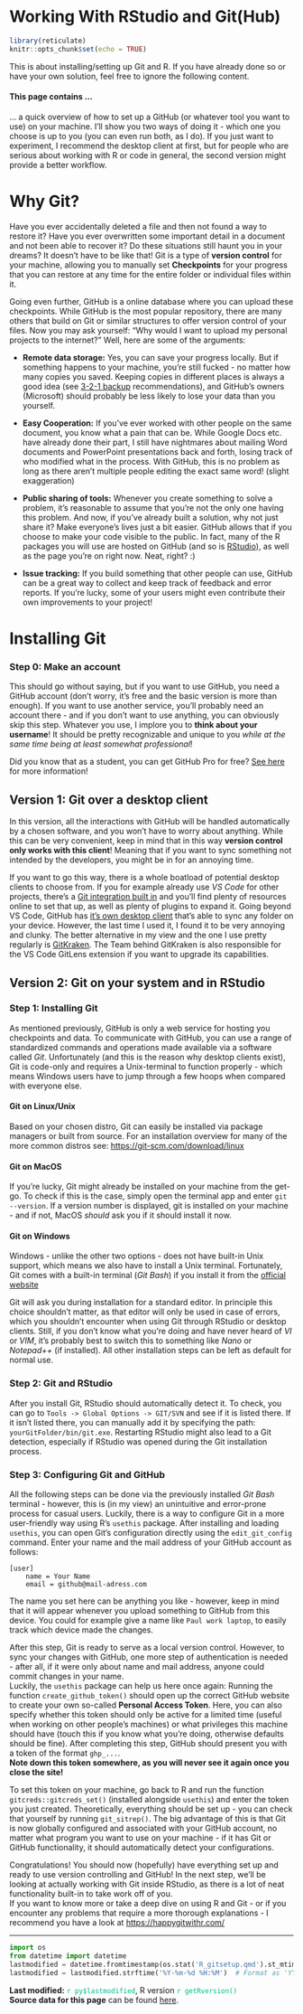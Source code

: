 # Working With RStudio and Git(Hub)

```r
library(reticulate)
knitr::opts_chunk$set(echo = TRUE)
```

This is about installing/setting up Git and R. If you have already done so or have your own solution, feel free to ignore the following content.

#### This page contains ... {.unnumbered}

... a quick overview of how to set up a GitHub (or whatever tool you want to use) on your machine. I'll show you two ways of doing it - which one you choose is up to you (you can even run both, as I do). If you just want to experiment, I recommend the desktop client at first, but for people who are serious about working with R or code in general, the second version might provide a better workflow.

# Why Git? {.unnumbered}

Have you ever accidentally deleted a file and then not found a way to restore it? Have you ever overwritten some important detail in a document and not been able to recover it? Do these situations still haunt you in your dreams? It doesn't have to be like that! Git is a type of **version control** for your machine, allowing you to manually set **Checkpoints** for your progress that you can restore at any time for the entire folder or individual files within it.

Going even further, GitHub is a online database where you can upload these checkpoints. While GitHub is the most popular repository, there are many others that build on Git or similar structures to offer version control of your files. Now you may ask yourself: "Why would I want to upload my personal projects to the internet?" Well, here are some of the arguments:

-   **Remote data storage:** Yes, you can save your progress locally. But if something happens to your machine, you're still fucked - no matter how many copies you saved. Keeping copies in different places is always a good idea (see [3-2-1 backup](https://www.seagate.com/blog/what-is-a-3-2-1-backup-strategy/) recommendations), and GitHub's owners (Microsoft) should probably be less likely to lose your data than you yourself.

-   **Easy Cooperation:** If you've ever worked with other people on the same document, you know what a pain that can be. While Google Docs etc. have already done their part, I still have nightmares about mailing Word documents and PowerPoint presentations back and forth, losing track of who modified what in the process. With GitHub, this is no problem as long as there aren't multiple people editing the exact same word! (slight exaggeration)

-   **Public sharing of tools:** Whenever you create something to solve a problem, it's reasonable to assume that you're not the only one having this problem. And now, if you've already built a solution, why not just share it? Make everyone's lives just a bit easier. GitHub allows that if you choose to make your code visible to the public. In fact, many of the R packages you will use are hosted on GitHub (and so is [RStudio](https://github.com/rstudio/rstudio)), as well as the page you're on right now. Neat, right? :)

-   **Issue tracking:** If you build something that other people can use, GitHub can be a great way to collect and keep track of feedback and error reports. If you're lucky, some of your users might even contribute their own improvements to your project!

# Installing Git {.unnumbered}

### Step 0: Make an account {.unnumbered}

This should go without saying, but if you want to use GitHub, you need a GitHub account (don't worry, it's free and the basic version is more than enough). If you want to use another service, you'll probably need an account there - and if you don't want to use anything, you can obviously skip this step. Whatever you use, I implore you to **think about your username**! It should be pretty recognizable and unique to you *while at the same time being at least somewhat professional*!

::: {.callout-note title="Side Note"}
Did you know that as a student, you can get GitHub Pro for free? [See here](https://education.github.com/discount_requests/application) for more information!
:::

## Version 1: Git over a desktop client {.unnumbered}

In this version, all the interactions with GitHub will be handled automatically by a chosen software, and you won't have to worry about anything. While this can be very convenient, keep in mind that in this way **version control only works with this client**! Meaning that if you want to sync something not intended by the developers, you might be in for an annoying time.

If you want to go this way, there is a whole boatload of potential desktop clients to choose from. If you for example already use *VS Code* for other projects, there's a [Git integration built in](https://code.visualstudio.com/docs/sourcecontrol/github) and you'll find plenty of resources online to set that up, as well as plenty of plugins to expand it. Going beyond VS Code, GitHub has [it's own desktop client](https://desktop.github.com/) that's able to sync any folder on your device. However, the last time I used it, I found it to be very annoying and clunky. The better alternative in my view and the one I use pretty regularly is [GitKraken](https://www.gitkraken.com/). The Team behind GitKraken is also responsible for the VS Code GitLens extension if you want to upgrade its capabilities.

## Version 2: Git on your system and in RStudio {.unnumbered}

### Step 1: Installing Git {.unnumbered}

As mentioned previously, GitHub is only a web service for hosting you checkpoints and data. To communicate with GitHub, you can use a range of standardized commands and operations made available via a software called *Git*. Unfortunately (and this is the reason why desktop clients exist), Git is code-only and requires a Unix-terminal to function properly - which means Windows users have to jump through a few hoops when compared with everyone else.

#### Git on Linux/Unix {.unnumbered}

Based on your chosen distro, Git can easily be installed via package managers or built from source. For an installation overview for many of the more common distros see: <https://git-scm.com/download/linux>

#### Git on MacOS {.unnumbered}

If you're lucky, Git might already be installed on your machine from the get-go. To check if this is the case, simply open the terminal app and enter `git --version`. If a version number is displayed, git is installed on your machine - and if not, MacOS *should* ask you if it should install it now.

#### Git on Windows {.unnumbered}

Windows - unlike the other two options - does not have built-in Unix support, which means we also have to install a Unix terminal. Fortunately, Git comes with a built-in terminal (*Git Bash*) if you install it from the [official website](https://git-scm.com/)

::: {.callout-warning title="Important"}
Git will ask you during installation for a standard editor. In principle this choice shouldn't matter, as that editor will only be used in case of errors, which you shouldn't encounter when using Git through RStudio or desktop clients. Still, if you don't know what you're doing and have never heard of *VI* or *VIM*, it's probably best to switch this to something like *Nano* or *Notepad++* (if installed). All other installation steps can be left as default for normal use.
:::

### Step 2: Git and RStudio {.unnumbered}

After you install Git, RStudio should automatically detect it. To check, you can go to `Tools -> Global Options -> GIT/SVN` and see if it is listed there. If it isn't listed there, you can manually add it by specifying the path: `yourGitFolder/bin/git.exe`. Restarting RStudio might also lead to a Git detection, especially if RStudio was opened during the Git installation process.

### Step 3: Configuring Git and GitHub {.unnumbered}

All the following steps can be done via the previously installed *Git Bash* terminal - however, this is (in my view) an unintuitive and error-prone process for casual users. Luckily, there is a way to configure Git in a more user-friendly way using R's `usethis` package. After installing and loading `usethis`, you can open Git's configuration directly using the `edit_git_config` command. Enter your name and the mail address of your GitHub account as follows:

```         
[user]
    name = Your Name
    email = github@mail-adress.com
```

::: {.callout-note title="Side Note"}
The name you set here can be anything you like - however, keep in mind that it will appear whenever you upload something to GitHub from this device. You could for example give a name like `Paul work laptop`, to easily track which device made the changes.
:::

After this step, Git is ready to serve as a local version control. However, to sync your changes with GitHub, one more step of authentication is needed - after all, if it were only about name and mail address, anyone could commit changes in your name.\
Luckily, the `usethis` package can help us here once again: Running the function `create_github_token()` should open up the correct GitHub website to create your own so-called **Personal Access Token**. Here, you can also specify whether this token should only be active for a limited time (useful when working on other people's machines) or what privileges this machine should have (touch this if you know what you're doing, otherwise defaults should be fine). After completing this step, GitHub should present you with a token of the format `ghp_...`.\
**Note down this token somewhere, as you will never see it again once you close the site!**

To set this token on your machine, go back to R and run the function `gitcreds::gitcreds_set()` (installed alongside `usethis`) and enter the token you just created. Theoretically, everything should be set up - you can check that yourself by running `git_sitrep()`. The big advantage of this is that Git is now globally configured and associated with your GitHub account, no matter what program you want to use on your machine - if it has Git or GitHub functionality, it should automatically detect your configurations.

Congratulations! You should now (hopefully) have everything set up and ready to use version controlling and GitHub! In the next step, we'll be looking at actually working with Git inside RStudio, as there is a lot of neat functionality built-in to take work off of you.\
If you want to know more or take a deep dive on using R and Git - or if you encounter any problems that require a more thorough explanations - I recommend you have a look at <https://happygitwithr.com/>

------------------------------------------------------------------------

```python
import os
from datetime import datetime
lastmodified = datetime.fromtimestamp(os.stat('R_gitsetup.qmd').st_mtime)
lastmodified = lastmodified.strftime('%Y-%m-%d %H:%M')  # Format as 'YYYY-MM-DD HH:MM'
```

**Last modified:** [`r py$lastmodified`]{style="color:#00bc8c"}, R version [`r getRversion()`]{style="color:#00bc8c"}\
**Source data for this page** can be found <a href="https://github.com/fallenEngels/stats-basics/blob/main/files/R_gitsetup.qmd">here</a>.
